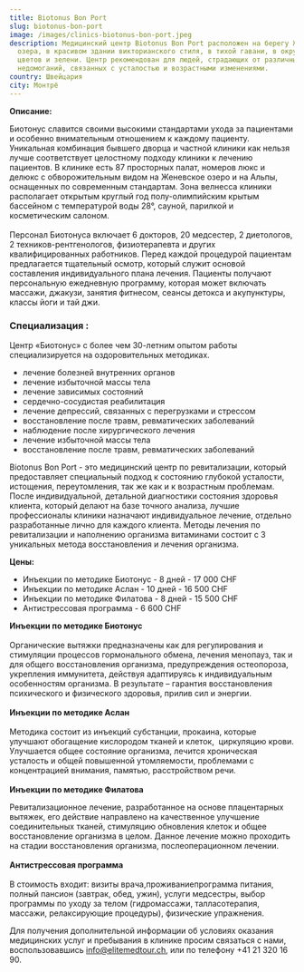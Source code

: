```yaml
---
title: Biotonus Bon Port
slug: biotonus-bon-port
image: /images/clinics-biotonus-bon-port.jpeg
description: Медицинский центр Biotonus Bon Port расположен на берегу Женевского
  озера, в красивом здании викторианского стиля, в тихой гавани, в окружении
  цветов и зелени. Центр рекомендован для людей, страдающих от различных
  недомоганий, связанных с усталостью и возрастными изменениями.
country: Швейцария
city: Монтрё
---
```

**Описание:**        

Биотонус славится своими высокими стандартами ухода за пациентами и особенно внимательным отношением к каждому пациенту. Уникальная комбинация бывшего дворца и частной клиники как нельзя лучше соответствует целостному подходу клиники к лечению пациентов. В клинике есть 87 просторных палат, номеров люкс и делюкс с обворожительным видом на Женевское озеро и на Альпы, оснащенных по современным стандартам. Зона велнесса клиники располагает открытым круглый год полу-олимпийским крытым бассейном с температурой воды 28°, сауной, парилкой и косметическим салоном.\
\
Персонал Биотонуса включает 6 докторов, 20 медсестер, 2 диетологов, 2 техников-рентгенологов, физиотерапевта и других квалифицированных работников. Перед каждой процедурой пациентам предлагается тщательный осмотр, который служит основой составления индивидуального плана лечения. Пациенты получают персональную ежедневную программу, которая может включать массажи, джакузи, занятия фитнесом, сеансы детокса и акупунктуры, классы йоги и тай джи.

### Специализация :

Центр «Биотонус» с более чем 30-летним опытом работы специализируется на оздоровительных методиках.

* лечение болезней внутренних органов
* лечение избыточной массы тела
* лечение зависимых состояний
* сердечно-сосудистая реабилитация
* лечение депрессий, связанных с перегрузками и стрессом
* восстановление после травм, ревматических заболеваний
* наблюдение после хирургического лечения
* лечение избыточной массы тела
* восстановление после травм, ревматических заболеваний

Biotonus Bon Port - это медицинский центр по ревитализации, который предоставляет специальный подход к состоянию глубокой усталости, истощения, переутомления, так же как и к возрастным проблемам. После индивидуальной, детальной диагностики состояния здоровья клиента, который делают на базе точного анализа, лучшие профессионалы клиники назначают индивидуальное лечение, отдельно разработанные лично для каждого клиента. Методы лечения по ревитализации и наполнению организма витаминами состоит с 3 уникальных метода восстановления и лечения организма.

**Цены:**

* Инъекции по методике Биотонус - 8 дней - 17 000 CHF
* Инъекции по методике Аслан - 10 дней - 16 500 CHF
* Инъекции по методике Филатова - 8 дней - 15 500 CHF
* Антистрессовая программа - 6 600 CHF

**Инъекции по методике Биотонус**\
\
Органические вытяжки предназначены как для регулирования и стимуляции процессов гормонального обмена, лечения менопауз, так и для общего восстановления организма, предупреждения остеопороза, укрепления иммунитета, действуя адаптируясь к индивидуальным особенностям организма. В результате – гарантия восстановления психического и физического здоровья, прилив сил и энергии.\
\
**Инъекции по методике Аслан**\
\
Методика состоит из инъекций субстанции, прокаина, которые улучшают обогащение кислородом тканей и клеток,  циркуляцию крови. Улучшается общее состояние организма, лечится хроническая усталость и общей повышенной утомляемости, проблемами с концентрацией внимания, памятью, расстройством речи.\
\
**Инъекции по методике Филатова**

Ревитализационное лечение, разработанное на основе плацентарных вытяжек, его действие направлено на качественное улучшение соединительных тканей, стимуляцию обновления клеток и общее восстановление организма в целом. Данное лечение можно проходить на стадии восстановления организма, послеоперационном лечении.\
\
**Антистрессовая программа**\
\
В стоимость входит: визиты врача,проживаниепрограмма питания, полный пансион (завтрак, обед, ужин), услуги медсестры, выбор программы по уходу за телом (гидромассажи, талласотерапия, массажи, релаксирующие процедуры), физические упражнения.

Для получения дополнительной информации об условиях оказания медицинских услуг и пребывания в клинике просим связаться с нами, воспользовавшись [info@elitemedtour.ch](mailto:info@elitemedtour.ch), или по телефону +41 21 320 16 90.